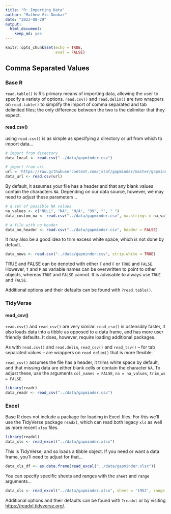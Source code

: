 ```yaml
---
title: "R: Importing Data"
author: "Mathew Vis-Dunbar"
date: "2023-08-29"
output:
  html_document:
    keep_md: yes
---
```


```r
knitr::opts_chunk$set(echo = TRUE,
                      eval = FALSE)
```

## Comma Separated Values

### Base R

`read.table()` is R's primary means of importing data, allowing the user to specify a variety of options. `read.csv()` and `read.delim()` are two wrappers on `read.table()` to simplify the import of comma separated and tab delimited files; the only difference between the two is the delimiter that they expect.

#### read.csv()

using `read.csv()` is as simple as specifying a directory or url from which to import data...

```r
# import from directory
data_local <- read.csv("../data/gapminder.csv")

# import from url
url = 'https://raw.githubusercontent.com/jstaf/gapminder/master/gapminder/gapminder.csv'
data_url <- read.csv(url)
```

By default, it assumes your file has a header and that any blank values contain the characters `NA`. Depending on our data source, however, we may need to adjust these parameters...

```r
# a set of possible NA values
na_values <- c("NULL", "NA", "N/A", "99", "", " ")
data_custom_na <- read.csv("../data/gapminder.csv", na.strings = na_values)

# a file with no header
data_no_header <- read.csv("../data/gapminder.csv", header = FALSE)
```

It may also be a good idea to trim excess white space, which is not done by default...

```r
data_nows <- read.csv("../data/gapminder.csv", strip.white = TRUE)
```

:::note
TRUE and FALSE can be denoted with either `T` and `F` or `TRUE` and `FALSE`. However, `T` and `F` as variable names can be overwritten to point to other objects, whereas `TRUE` and `FALSE` cannot. It is advisable to always use `TRUE` and `FALSE`.
:::

Additional options and their defaults can be found with `?read.table()`.

### TidyVerse

#### read_csv()

`read.csv()` and `read_csv()` are very similar. `read_csv()` is ostensibly faster, it also loads data into a tibble as opposed to a data frame, and has more user friendly defaults. It does, however, require loading additional packages.

As with `read.csv()` and `read.delim`, `read_csv()` and `read_tsv()` -- for tab separated values -- are wrappers on `read_delim()` that is more flexible.

`read_csv()` assumes the file has a header, it trims white space by default, and that missing data are either blank cells or contain the character `NA`. To adjust these, use the arguments `col_names = FALSE`, `na = na_values`, `trim_ws = FALSE`.

```r
library(readr)
data_readr <- read_csv("../data/gapminder.csv")
```

### Excel

Base R does not include a package for loading in Excel files. For this we'll use the TidyVerse package `readxl`, which can read both legacy `xls` as well as more recent `xlsx` files.

```r
library(readxl)
data_xls <- read_excel("../data/gapminder.xlsx")
```

This is TidyVerse, and so loads a tibble object. If you need or want a data frame, you'll need to adjust for that...

```r
data_xls_df <- as.data.frame(read_excel("../data/gapminder.xlsx"))
```

You can specify specific sheets and ranges with the `sheet` and `range` arguments...

```r
data_xls <- read_excel("../data/gapminder.xlsx", sheet = '1952', range = "A1:D5")
```

Additional options and their defaults can be found with `?readxl` or by visiting [https://readxl.tidyverse.org/](https://readxl.tidyverse.org/).

